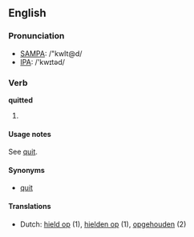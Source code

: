 ==English==

===Pronunciation===
*[[w:SAMPA|SAMPA]]: /"kwIt@d/
*[[w:IPA|IPA]]: /'kwɪtəd/

===Verb===
'''quitted'''

# {{past of|[[quit]]}}

====Usage notes====
See [[quit]].

====Synonyms====
*[[quit]]

====Translations====
*Dutch: [[hield op]] (1), [[hielden op]] (1), [[opgehouden]] (2)
